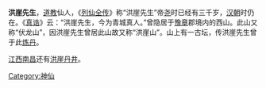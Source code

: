 {{道教}}

'''洪崖先生'''，[[道教|道教]]仙人，《[[列仙全传|列仙全传]]》称“洪崖先生”帝[[尧|尧]]时已经有三千岁，[[汉朝|汉朝]]时仍在。《[[真诰|真诰]]》云：“洪崖先生，今为青城真人。”曾隐居于[[豫章|豫章]]郡境内的西山。此山又称“伏龙山”，因洪崖先生曾居此山故又称“洪崖山”。山上有一古坛，传洪崖先生曾于此[[炼丹|炼丹]]。

[[江西|江西]][[南昌|南昌]]还有[[洪崖丹井|洪崖丹井]]。

[[Category:神仙|Category:神仙]]
